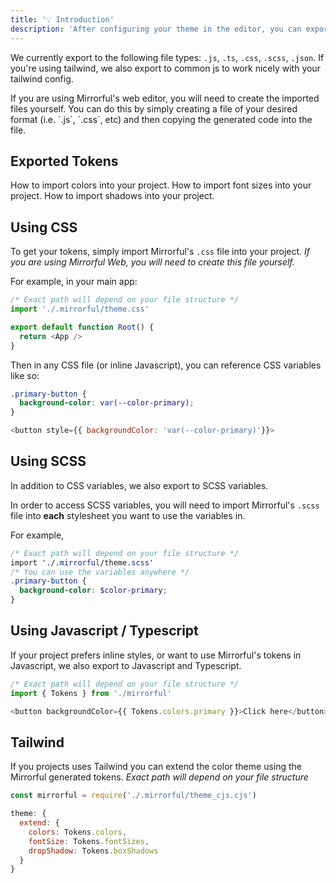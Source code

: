 ```yaml
---
title: '💡 Introduction'
description: 'After configuring your theme in the editor, you can export it to be used by your app.'
---
```


We currently export to the following file types: `.js`, `.ts`, `.css`, `.scss`, `.json`. If you're using tailwind, we also export to common js to work nicely with your tailwind config.

<Info>
  If you are using Mirrorful's web editor, you will need to create the imported
  files yourself. You can do this by simply creating a file of your desired
  format (i.e. `.js`, `.css`, etc) and then copying the generated code into the
  file.
</Info>

## Exported Tokens

<CardGroup cols={3}>
  <Card title="Colors" icon="palette" href="./colors">
    How to import colors into your project.
  </Card>
  <Card title="Font Size" icon="font" href="./font-sizes">
    How to import font sizes into your project.
  </Card>
  <Card title="Shadows" icon="ghost" href="./shadows">
    How to import shadows into your project.
  </Card>
</CardGroup>

## Using CSS

To get your tokens, simply import Mirrorful's `.css` file into your project. _If you are using Mirrorful Web, you will need to create this file yourself._

For example, in your main app:

```javascript
/* Exact path will depend on your file structure */
import './.mirrorful/theme.css'

export default function Root() {
  return <App />
}
```

Then in any CSS file (or inline Javascript), you can reference CSS variables like so:

```css
.primary-button {
  background-color: var(--color-primary);
}
```

```javascript
<button style={{ backgroundColor: 'var(--color-primary)'}}>
```

## Using SCSS

In addition to CSS variables, we also export to SCSS variables.

In order to access SCSS variables, you will need to import Mirrorful's `.scss` file into **each** stylesheet you want to use the variables in.

For example,

```scss
/* Exact path will depend on your file structure */
import './.mirrorful/theme.scss' 
/* You can use the variables anywhere */
.primary-button {
  background-color: $color-primary;
}
```

## Using Javascript / Typescript

If your project prefers inline styles, or want to use Mirrorful's tokens in Javascript, we also export to Javascript and Typescript.

```javascript
/* Exact path will depend on your file structure */
import { Tokens } from './mirrorful'

<button backgroundColor={{ Tokens.colors.primary }}>Click here</button>
```

## Tailwind

If you projects uses Tailwind you can extend the color theme using the Mirrorful generated tokens.
_Exact path will depend on your file structure_

```javascript
const mirrorful = require('./.mirrorful/theme_cjs.cjs')

theme: {
  extend: {
    colors: Tokens.colors,
    fontSize: Tokens.fontSizes,
    dropShadow: Tokens.boxShadows
  }
}
```
